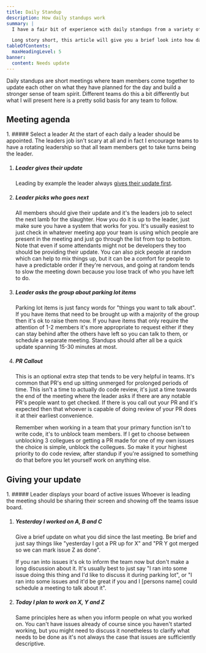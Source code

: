 ```yaml
---
title: Daily Standup
description: How daily standups work
summary: |
  I have a fair bit of experience with daily standups from a variety of companies, and while none of them have been exactly alike they are all essentially the same. Some follow the book by the letter, some go completely off the beaten track.

  Long story short, this article will give you a brief look into how daily standups work in a lot of companies.
tableOfContents:
  maxHeadingLevel: 5
banner:
  content: Needs update
---
```



Daily standups are short meetings where team members come together to update each other on what they have planned for the day and build a stronger sense of team spirit. Different teams do this a bit differently but what I will present here is a pretty solid basis for any team to follow.

## Meeting agenda

<Steps>
1. ##### Select a leader
    At the start of each daily a leader should be appointed. The leaders job isn't scary at all and in fact I encourage teams to have a rotating leadership so that all team members get to take turns being the leader.

1. ##### Leader gives their update

   Leading by example the leader always [gives their update first](#giving-your-update).

1. ##### Leader picks who goes next

   All members should give their update and it's the leaders job to select the next lamb for the slaughter. How you do it is up to the leader, just make sure you have a system that works for you. It's usually easiest to just check in whatever meeting app your team is using which people are present in the meeting and just go through the list from top to bottom. Note that even if some attendants might not be developers they too should be providing their update. You can also pick people at random which can help to mix things up, but it can be a comfort for people to have a predictable order if they're nervous, and going at random tends to slow the meeting down because you lose track of who you have left to do.

1. ##### Leader asks the group about parking lot items

   Parking lot items is just fancy words for "things you want to talk about". If you have items that need to be brought up with a majority of the group then it's ok to raise them now. If you have items that only require the attention of 1-2 members it's more appropriate to request either if they can stay behind after the others have left so you can talk to them, or schedule a separate meeting. Standups should after all be a quick update spanning 15-30 minutes at most.

1. ##### PR Callout

   This is an optional extra step that tends to be very helpful in teams. It's common that PR's end up sitting unmerged for prolonged periods of time. This isn't a time to actually do code review, it's just a time towards the end of the meeting where the leader asks if there are any notable PR's people want to get checked. If there is you call out your PR and it's expected then that whoever is capable of doing review of your PR does it at their earliest convenience.

   Remember when working in a team that your primary function isn't to write code, it's to unblock team members. If I get to choose between unblocking 3 collegues or getting a PR made for one of my own issues the choice is simple, unblock the collegues. So make it your highest priority to do code review, after standup if you're assigned to something do that before you let yourself work on anything else.

</Steps>

## Giving your update

<Steps>
1. ##### Leader displays your board of active issues
    Whoever is leading the meeting should be sharing their screen and showing off the teams issue board.

1. ##### Yesterday I worked on A, B and C

   Give a brief update on what you did since the last meeting. Be brief and just say things like "yesterday I got a PR up for X" and "PR Y got merged so we can mark issue Z as done".

   If you ran into issues it's ok to inform the team now but don't make a long discussion about it. It's usually best to just say "I ran into some issue doing this thing and I'd like to discuss it during parking lot", or "I ran into some issues and it'd be great if you and I [persons name] could schedule a meeting to talk about it".

1. ##### Today I plan to work on X, Y and Z
   Same principles here as when you inform people on what you worked on. You can't have issues already of course since you haven't started working, but you might need to discuss it nonetheless to clarify what needs to be done as it's not always the case that issues are sufficiently descriptive.

</Steps>
